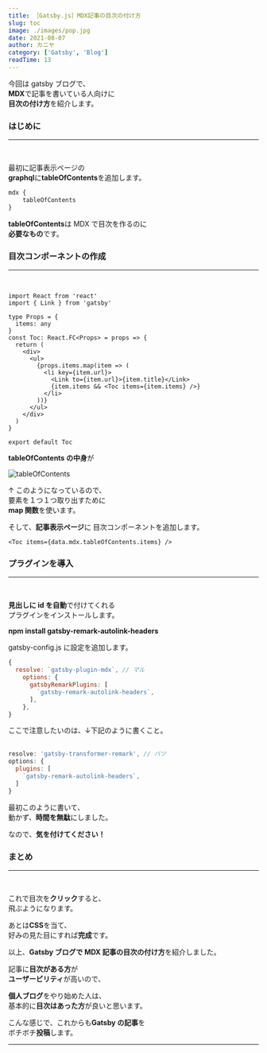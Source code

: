 ```yaml
---
title: ［Gatsby.js］MDX記事の目次の付け方
slug: toc
image: ./images/pop.jpg
date: 2021-08-07
author: カニヤ
category: ['Gatsby', 'Blog']
readTime: 13
---
```


今回は gatsby ブログで、<br/>
**MDX**で記事を書いている人向けに<br/>
**目次の付け方**を紹介します。

### はじめに

---

<br />

最初に記事表示ページの<br/>
**graphql**に**tableOfContents**を追加します。

```js
mdx {
    tableOfContents
}
```

**tableOfContents**は MDX で目次を作るのに<br/>
**必要なもの**です。

### 目次コンポーネントの作成

---

<br />

```tsx
import React from 'react'
import { Link } from 'gatsby'

type Props = {
  items: any
}
const Toc: React.FC<Props> = props => {
  return (
    <div>
      <ul>
        {props.items.map(item => (
          <li key={item.url}>
            <Link to={item.url}>{item.title}</Link>
            {item.items && <Toc items={item.items} />}
          </li>
        ))}
      </ul>
    </div>
  )
}

export default Toc
```

**tableOfContents の中身**が

![tableOfContents](./images/table.png)

↑ このようになっているので、<br/>
要素を１つ１つ取り出すために<br/>
**map 関数**を使います。

そして、**記事表示ページ**に
目次コンポーネントを追加します。

```tsx
<Toc items={data.mdx.tableOfContents.items} />
```

### プラグインを導入

---

<br />

**見出しに id を自動**で付けてくれる<br/>
プラグインをインストールします。

**npm install gatsby-remark-autolink-headers**

gatsby-config.js に設定を追加します。

```js
{
  resolve: `gatsby-plugin-mdx`, // マル
    options: {
      gatsbyRemarkPlugins: [
        `gatsby-remark-autolink-headers`,
      ],
    },
}
```

<span className="line line-yellow">
  ここで注意したいのは、↓下記のように書くこと。
</span>
<br />
<br />

```js
resolve: 'gatsby-transformer-remark', // バツ
options: {
  plugins: [
    `gatsby-remark-autolink-headers`,
  ]
}
```

最初このように書いて、<br/>
動かず、**時間を無駄**にしました。

なので、**気を付けてください！**

### まとめ

---

<br />

これで目次を**クリック**すると、<br/>
飛ぶようになります。

あとは**CSS**を当て、<br/>
好みの見た目にすれば**完成**です。

以上、**Gatsby ブログで MDX 記事の目次の付け方**を紹介しました。

記事に**目次がある方**が<br/>
**ユーザービリティ**が高いので、

**個人ブログ**をやり始めた人は、<br/>
基本的に**目次はあった方**が良いと思います。

こんな感じで、これからも**Gatsby の記事**を<br/>
ボチボチ**投稿**します。

---
